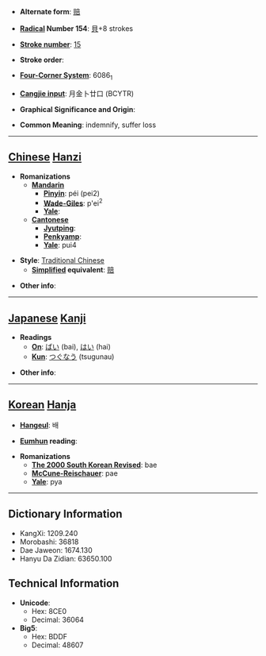 * '''Alternate form''': [[赔]]

* '''[[Wiktionary:Chinese radical index| Radical]] Number 154''': [[Wiktionary:Chinese radical index 貝|貝]]+8 strokes

* '''[[Wiktionary:Chinese total strokes index|Stroke number]]''': [[Wiktionary:Chinese total strokes index 15|15]]

* '''Stroke order''': 

* '''[[Wiktionary:Chinese four corner index|Four-Corner System]]''': 6086<sub>1</sub>

* '''[[Wiktionary:Chinese Cangjie index|Cangjie input]]''': 月金卜廿口 (BCYTR)

* '''Graphical Significance and Origin''': 

* '''Common Meaning''': indemnify, suffer loss

----

== [[Chinese]] [[Hanzi]] ==

* '''Romanizations'''
** '''[[Mandarin]]'''
*** '''[[Pinyin]]''': péi (pei2)
*** '''[[Wade-Giles]]''': p'ei<sup>2</sup>
*** '''[[Yale]]''': 
** '''[[Cantonese]]'''
*** '''[[Jyutping]]''':
*** '''[[Penkyamp]]''': 
*** '''[[Yale]]''': pui4

* '''Style''': [[Traditional Chinese]] 
** '''[[Simplified Chinese|Simplified]] equivalent''': [[赔]]

* '''Other info''': 

----

== [[Japanese]] [[Kanji]] ==

* '''Readings'''
** '''[[On]]''': [[ばい]] (bai), [[はい]] (hai)
** '''[[Kun]]''': [[つぐなう]] (tsugunau)

* '''Other info''':  

----

== [[Korean]] [[Hanja]] ==

* '''[[Hangeul]]''': 배

* '''[[Eumhun]] reading''': 

* '''Romanizations'''
** '''[[The 2000 South Korean Revised Romanization|The 2000 South Korean Revised]]''': bae
** '''[[McCune-Reischauer]]''': pae
** '''[[Yale]]''': pya

----

== Dictionary Information ==

* KangXi: 1209.240
* Morobashi: 36818
* Dae Jaweon: 1674.130
* Hanyu Da Zidian: 63650.100

== Technical Information ==

* '''Unicode''':
** Hex: 8CE0
** Decimal: 36064
* '''Big5''':
** Hex: BDDF
** Decimal: 48607